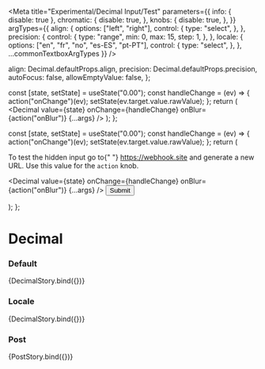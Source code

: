 

<Meta
  title="Experimental/Decimal Input/Test"
  parameters={{
    info: { disable: true },
    chromatic: {
      disable: true,
    },
    knobs: {
      disable: true,
    },
  }}
  argTypes={{
    align: {
      options: ["left", "right"],
      control: {
        type: "select",
      },
    },
    precision: {
      control: {
        type: "range",
        min: 0,
        max: 15,
        step: 1,
      },
    },
    locale: {
      options: ["en", "fr", "no", "es-ES", "pt-PT"],
      control: {
        type: "select",
      },
    },
    ...commonTextboxArgTypes
  }}
/>

  align: Decimal.defaultProps.align,
  precision: Decimal.defaultProps.precision,
  autoFocus: false,
  allowEmptyValue: false,
};

  const [state, setState] = useState("0.00");
  const handleChange = (ev) => {
    action("onChange")(ev);
    setState(ev.target.value.rawValue);
  };
  return (
    <Decimal
      value={state}
      onChange={handleChange}
      onBlur={action("onBlur")}
      {...args}
    />
  );
};

  const [state, setState] = useState("0.00");
  const handleChange = (ev) => {
    action("onChange")(ev);
    setState(ev.target.value.rawValue);
  };
  return (
    <form method="POST" action={actionArg} target="_blank">
      <p>
        To test the hidden input go to{" "}
        <a href="https://webhook.site">https://webhook.site</a> and generate a
        new URL. Use this value for the <code>action</code> knob.
      </p>
      <Decimal
        value={state}
        onChange={handleChange}
        onBlur={action("onBlur")}
        {...args}
      />
      <button type="submit">Submit</button>
    </form>
  );
};

# Decimal

### Default

<Preview>
  <Story name="default" args={commonArgs}>
    {DecimalStory.bind({})}
  </Story>
</Preview>

### Locale

<Preview>
  <Story name="locale" args={{ ...commonArgs, locale: undefined }}>
    {DecimalStory.bind({})}
  </Story>
</Preview>

### Post

<Preview>
  <Story name="post" args={{ ...commonArgs, ...getCommonTextboxArgs(), action: "" }}>
    {PostStory.bind({})}
  </Story>
</Preview>
